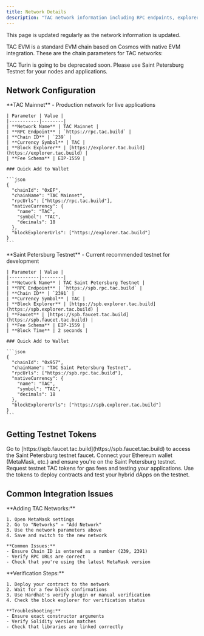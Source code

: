 ```yaml
---
title: Network Details
description: "TAC network information including RPC endpoints, explorers, and chain parameters"
---
```


This page is updated regularly as the network information is updated.

TAC EVM is a standard EVM chain based on Cosmos with native EVM integration. These are the chain parameters for TAC networks:

<Warning>
  TAC Turin is going to be deprecated soon. Please use Saint Petersburg Testnet
  for your nodes and applications.
</Warning>

## Network Configuration

<Tabs>
  <Tab title="Mainnet">
    **TAC Mainnet** - Production network for live applications
    
    | Parameter | Value |
    |-----------|--------|
    | **Network Name** | TAC Mainnet |
    | **RPC Endpoint** | `https://rpc.tac.build` |
    | **Chain ID** | `239` |
    | **Currency Symbol** | TAC |
    | **Block Explorer** | [https://explorer.tac.build](https://explorer.tac.build) |
    | **Fee Schema** | EIP-1559 |
    
    ### Quick Add to Wallet
    
    ```json
    {
      "chainId": "0xEF",
      "chainName": "TAC Mainnet",
      "rpcUrls": ["https://rpc.tac.build"],
      "nativeCurrency": {
        "name": "TAC",
        "symbol": "TAC",
        "decimals": 18
      },
      "blockExplorerUrls": ["https://explorer.tac.build"]
    }
    ```
  </Tab>
  
  <Tab title="Saint Petersburg Testnet">
    **Saint Petersburg Testnet** - Current recommended testnet for development
    
    | Parameter | Value |
    |-----------|--------|
    | **Network Name** | TAC Saint Petersburg Testnet |
    | **RPC Endpoint** | `https://spb.rpc.tac.build` |
    | **Chain ID** | `2391` |
    | **Currency Symbol** | TAC |
    | **Block Explorer** | [https://spb.explorer.tac.build](https://spb.explorer.tac.build) |
    | **Faucet** | [https://spb.faucet.tac.build](https://spb.faucet.tac.build) |
    | **Fee Schema** | EIP-1559 |
    | **Block Time** | 2 seconds |
    
    ### Quick Add to Wallet
    
    ```json
    {
      "chainId": "0x957",
      "chainName": "TAC Saint Petersburg Testnet",
      "rpcUrls": ["https://spb.rpc.tac.build"],
      "nativeCurrency": {
        "name": "TAC",
        "symbol": "TAC",
        "decimals": 18
      },
      "blockExplorerUrls": ["https://spb.explorer.tac.build"]
    }
    ```
  </Tab>
</Tabs>

## Getting Testnet Tokens

<Steps>
  <Step title="Visit the Faucet" icon="globe">
    Go to [https://spb.faucet.tac.build](https://spb.faucet.tac.build) to access
    the Saint Petersburg testnet faucet.
  </Step>

<Step title="Connect Your Wallet" icon="wallet">
  Connect your Ethereum wallet (MetaMask, etc.) and ensure you're on the Saint
  Petersburg testnet.
</Step>

<Step title="Request Tokens" icon="coins">
  Request testnet TAC tokens for gas fees and testing your applications.
</Step>

  <Step title="Start Building" icon="rocket">
    Use the tokens to deploy contracts and test your hybrid dApps on the
    testnet.
  </Step>
</Steps>

## Common Integration Issues

<Tabs>
  <Tab title="MetaMask Setup">
    **Adding TAC Networks:**
    
    1. Open MetaMask settings
    2. Go to "Networks" → "Add Network"
    3. Use the network parameters above
    4. Save and switch to the new network
    
    **Common Issues:**
    - Ensure Chain ID is entered as a number (239, 2391)
    - Verify RPC URLs are correct
    - Check that you're using the latest MetaMask version
  </Tab>
  
  <Tab title="Contract Verification">
    **Verification Steps:**
    
    1. Deploy your contract to the network
    2. Wait for a few block confirmations
    3. Use Hardhat's verify plugin or manual verification
    4. Check the block explorer for verification status
    
    **Troubleshooting:**
    - Ensure exact constructor arguments
    - Verify Solidity version matches
    - Check that libraries are linked correctly
  </Tab>

</Tabs>
